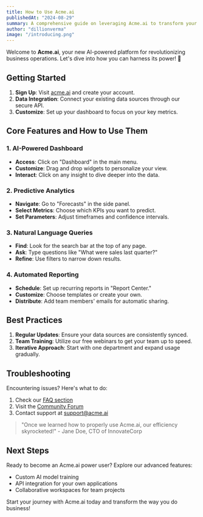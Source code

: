 ```yaml
---
title: How to Use Acme.ai
publishedAt: "2024-08-29"
summary: A comprehensive guide on leveraging Acme.ai to transform your business operations.
author: "dillionverma"
image: "/introducing.png"
---
```


Welcome to **Acme.ai**, your new AI-powered platform for revolutionizing business operations. Let's dive into how you can harness its power! 🚀

## Getting Started

1. **Sign Up**: Visit [acme.ai](https://acme.ai) and create your account.
2. **Data Integration**: Connect your existing data sources through our secure API.
3. **Customize**: Set up your dashboard to focus on your key metrics.

## Core Features and How to Use Them

### 1. AI-Powered Dashboard

- **Access**: Click on "Dashboard" in the main menu.
- **Customize**: Drag and drop widgets to personalize your view.
- **Interact**: Click on any insight to dive deeper into the data.

### 2. Predictive Analytics

- **Navigate**: Go to "Forecasts" in the side panel.
- **Select Metrics**: Choose which KPIs you want to predict.
- **Set Parameters**: Adjust timeframes and confidence intervals.

### 3. Natural Language Queries

- **Find**: Look for the search bar at the top of any page.
- **Ask**: Type questions like "What were sales last quarter?"
- **Refine**: Use filters to narrow down results.

### 4. Automated Reporting

- **Schedule**: Set up recurring reports in "Report Center."
- **Customize**: Choose templates or create your own.
- **Distribute**: Add team members' emails for automatic sharing.

## Best Practices

1. **Regular Updates**: Ensure your data sources are consistently synced.
2. **Team Training**: Utilize our free webinars to get your team up to speed.
3. **Iterative Approach**: Start with one department and expand usage gradually.

## Troubleshooting

Encountering issues? Here's what to do:

1. Check our [FAQ section](https://acme.ai/faq)
2. Visit the [Community Forum](https://community.acme.ai)
3. Contact support at support@acme.ai

> "Once we learned how to properly use Acme.ai, our efficiency skyrocketed!" - Jane Doe, CTO of InnovateCorp

## Next Steps

Ready to become an Acme.ai power user? Explore our advanced features:

- Custom AI model training
- API integration for your own applications
- Collaborative workspaces for team projects

Start your journey with Acme.ai today and transform the way you do business!
